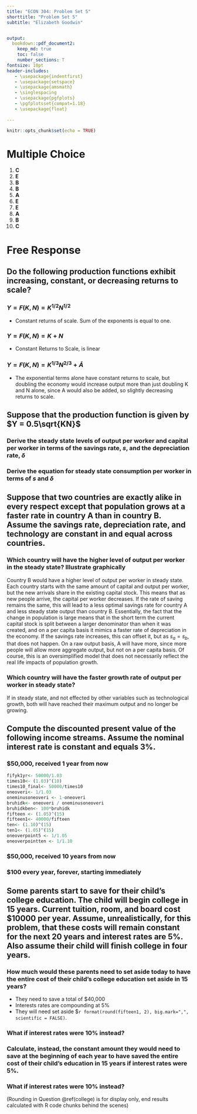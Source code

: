 ```yaml
---
title: "ECON 304: Problem Set 5" 
shorttitle: "Problem Set 5"
subtitle: "Elizabeth Goodwin" 


output: 
  bookdown::pdf_document2:
    keep_md: true
    toc: false
    number_sections: T
fontsize: 10pt
header-includes:
   - \usepackage{indentfirst}
   - \usepackage{setspace}
   - \usepackage{amsmath}
   - \singlespacing
   - \usepackage{pgfplots}
   - \pgfplotsset{compat=1.18}
   - \usepackage{float}
 
---
```


```r
knitr::opts_chunk$set(echo = TRUE)
```

# Multiple Choice

\doublespacing

1.  **C**
2.  **E**
3.  **B**
4.  **B**
5.  **A**
6.  **E**
7.  **E**
8.  **A**
9.  **B**
10. **C**

```{=tex}
\pagebreak 
\onehalfspacing
```
# Free Response

## Do the following production functions exhibit increasing, constant, or decreasing returns to scale? 

### $Y = F(K,N) = K^{1/2}N^{1/2}$
  
-  Constant returns of scale. Sum of the exponents is equal to one. 

### $Y = F(K,N) = K + N$
- Constant Returns to Scale, is linear
  
### $Y = F(K,N) = K^{1/3}N^{2/3} + \bar{A}$
- The exponential terms alone have constant returns to scale, but doubling the economy would increase output more than just doubling K and N alone, since A would also be added, so slightly decreasing returns to scale. 
  
## Suppose that the production function is given by $Y = 0.5\sqrt{KN}$

### Derive the steady state levels of output per worker and capital per worker in terms of the savings rate, $s$, and the depreciation rate, $\delta$ 

\begin{align*}
Y &=  0.5\sqrt{KN} \\
Y &= \frac{\sqrt{KN}}{2} & I &= S + (T-G) \\
\frac{Y}{N} &= \frac{\sqrt{K}\sqrt{N}}{2N} & 0 &= (T-G) \\
\frac{Y}{N} &= \frac{\sqrt{K}\sqrt{N}}{2\sqrt{N}\sqrt{N}} & I &= S\\
\frac{Y}{N} &= \frac{\sqrt{K}}{2\sqrt{N}} &S &= sY \\
\frac{Y_t}{N} &= \frac{\sqrt{K_t}}{2\sqrt{N}} & I_t &= sY_t \\ 
\end{align*}
\begin{center}
Capital Depreciates at rate $\delta$, leaving $(1-\delta)$ in tact at $t-1$
\end{center}
\begin{align*}
K_{t+1} &= (1-\delta)K_t + I_t \\
K_{t+1} &= (1-\delta)K_t + sY_t\\
K_{t+1} &= K_t + \delta K_t+ sY_t \\
K_{t+1} - K_t &= sY_t - \delta K_t\\
\frac{K_{t+1}}{N} - \frac{K_{t}}{N} &= s\frac{Y_t}{N} - \delta \frac{K_t}{N}\\
\end{align*}
\begin{align*}
\frac{Y_t}{N} &= \frac{\sqrt{K_t}}{2\sqrt{N}} & \frac{K_{t+1}}{N} - \frac{K_{t}}{N} &= 0 \text{ (In steady state)}  \\ 
\frac{K_{t+1}}{N} - \frac{K_{t}}{N} &=  s\frac{\sqrt{K_t}}{2\sqrt{N}} - \delta \frac{K_t}{N} & s\frac{Y^*}{N} &= \delta \frac{K^*}{N} \\
\frac{K_{t+1}}{N} - \frac{K_{t}}{N} &= 0 \text{ (In steady state)} & \frac{sY^*}{\delta N} &= \frac{K^*}{N}  \\
 s\frac{\sqrt{K^*}}{2\sqrt{N}} &= \delta \frac{K^*}{N}  &\text{Take from } &\text{end of equation 1} \\
 s^{2}\frac{K^*}{4N} &= \delta ^{2} (\frac{K^*}{N})^{2} & \frac{sY^*}{\delta N} = &\frac{K*}{N} =  \frac{s^2}{4\delta ^2} \\
  \frac{s^{2}}{4} &= \delta ^{2} \frac{K^*}{N} &  \frac{sY^*}{\delta N} &=  \frac{s^2}{4\delta ^2} \\
  \frac{K^*}{N} &= \frac{s^2}{4\delta ^2} & \frac{Y^*}{N} &= \frac{s}{4\delta}
\end{align*}

### Derive the equation for steady state consumption per worker in terms of $s$ and $\delta$
\begin{equation}
\begin{split}
\frac{C^*}{N} &= \frac{Y^*}{N} - \delta\frac{K^*}{N} \\
\frac{C^*}{N} &= \frac{s}{4\delta} - \delta\frac{s^2}{4\delta ^2} \\
\frac{C^*}{N} &= \frac{s}{4\delta} - \frac{s^2}{4\delta} \\
\frac{C^*}{N} &= \delta\frac{s(1-s)}{4\delta}
\end{split}
\end{equation}
\endcenter

## Suppose that two countries are exactly alike in every respect except that population grows at a faster rate in country A than in country B. Assume the savings rate, depreciation rate, and technology are constant in and equal across countries.

### Which country will have the higher level of output per worker in the steady state? Illustrate graphically
\begin{figure}[H]
\begin{center}
\begin{tikzpicture}
\begin{axis}[
    axis lines = left,
    xlabel = \(\text{Capital per Worker}\),
    ylabel = {\(\text{Output}\)},
    ticks=none,
                 legend pos= outer north east]
]
\addplot [
    domain=0:10, 
    samples=100, 
    color=red,
]
{2*x};
\addlegendentry{\(\delta K \)}
\addplot [
    domain=0:10, 
    samples=100, 
    color=violet,
]
{3*x};
\addlegendentry{\((\delta + n)K \)}
%Here the blue parabola is defined
\addplot [
    domain=0:10, 
    samples=100, 
    color=blue,
    ]
    {5*sqrt(x)};
\addlegendentry{\(i = s f(k)\)}
\addplot [
    domain=0:10, 
    samples=100, 
    color=green,
    ]
    {9*sqrt(x)};
\addlegendentry{\(Y = \sqrt{k}\)}
\draw [very thick,dotted] (2.77,\pgfkeysvalueof{/pgfplots/ymin}) -- (2.77,\pgfkeysvalueof{/pgfplots/ymax});
\draw [very thick,dotted] (6.25,\pgfkeysvalueof{/pgfplots/ymin}) -- (6.25,\pgfkeysvalueof{/pgfplots/ymax});
\node[label={45:{$K_a^{*}$}}] at (axis cs:2.77,0) {};
\node[label={45:{$K_b^{*}$}}] at (axis cs:6.25,0) {};
\end{axis}
\end{tikzpicture}
\caption{Effect of Population growth on steady state capital stock}
\end{center}
\end{figure}

Country B would have a higher level of output per worker in steady state. Each country starts with the same amount of capital and output per worker, but the new arrivals share in the existing capital stock. This means that as new people arrive, the capital per worker decreases. If the rate of saving remains the same, this will lead to a less optimal savings rate for country A and less steady state output than country B. Essentially, the fact that the change in population is large means that in the short term the current capital stock is split between a larger denominator than when it was created, and on a per capita basis it mimics a faster rate of depreciation in the economy. If the savings rate increases, this can offset it, but as $s_a = s_b$, that does not happen. On a raw output basis, A will have more, since more people will allow more aggregate output, but not on a per capita basis. Of course, this is an oversimplified model that does not necessarily reflect the real life impacts of population growth. 

### Which country will have the faster growth rate of output per worker in steady state?

If in steady state, and not effected by other variables such as technological growth, both will have reached their maximum output and no longer be growing. 

## Compute the discounted present value of the following income streams. Assume the nominal interest rate is constant and equals 3%.

### $50,000, received 1 year from now
```r
fifyk1yr<- 50000/1.03
times10<- (1.03)^(10)
times10_final<- 50000/times10
oneoveri<- 1/1.03
oneminusoneoveri <- 1-oneoveri
bruhidk<- oneoveri / oneminusoneoveri
bruhidkben<- 100*bruhidk
fifteen <- (1.05)^(15)
fifteen1<- 40000/fifteen
ten<- (1.10)^(15)
ten1<- (1.05)^(15)
oneoverpoint5 <- 1/1.05
oneoverpointten <- 1/1.10

```
\begin{align*}
DPV &= \$ 50,000 \cdot \frac{1}{1 + i_t} \\
&= \$ 50,000 \cdot \frac{1}{1 + .03} \\
&= \frac{\$ 50,000 }{1.03} \\
&= `r format(round(fifyk1yr, 2), scientific = FALSE, big.mark=",")` 
\end{align*}

### $50,000, received 10 years from now

\begin{align*}
DPV &= \$ 50,000 \cdot \left(\frac{1}{1 + i_t}\right)^{n} \\
&= \$ 50,000 \cdot \left(\frac{1}{1 + .03}\right)^{10} \\
&= \$ 50,000 \cdot \frac{1^{10}}{(1 + .03)^{10}} \\
&= \frac{\$ 50,000}{(1 + .03)^{10}} \\
&= \frac{\$ 50,000}{`r format(round(times10, 3), scientific = FALSE)`} \\
&= `r format(round(times10_final, 2), scientific = FALSE, big.mark=",")` \\
\end{align*}

### $100 every year, forever, starting immediately

\begin{align*}
DPV &= \$ 100 \cdot \left(\frac{1}{1+i}\right) \left(\frac{1}{1-(1/(1+i))}\right) \\
&= \$ 100 \cdot \left(\frac{1}{1.03}\right) \left(\frac{1}{1-(1/(1.03))}\right) \\
&= \$ 100 \cdot \left(`r format(round(oneoveri, 3), scientific = FALSE)`\right) \left(\frac{1}{1-(`r format(round(oneoveri, 3), scientific = FALSE)`))}\right) \\
&= \$ 100 \cdot \frac{`r format(round(oneoveri, 3), scientific = FALSE)`}{`r format(round(oneminusoneoveri, 3), scientific = FALSE)`} \\
&= \$ 100 \cdot `r format(round(bruhidk, 3), scientific = FALSE)` \\
&= \$ `r format(round(bruhidkben, 2), scientific = FALSE, big.mark=",")`
\end{align*}

## Some parents start to save for their child’s college education. The child will begin college in 15 years. Current tuition, room, and board cost $10000 per year. Assume, unrealistically, for this problem, that these costs will remain constant for the next 20 years and interest rates are 5%. Also assume their child will finish college in four years. {#college}

### How much would these parents need to set aside today to have the entire cost of their child’s college education set aside in 15 years?
+ They need to save a total of $40,000
+ Interests rates are compounding at 5%
\begin{align*}
P &= \$ 40,000 \cdot \frac{1}{\left(1+i\right)^n} \\
&= \$ 40,000 \cdot \frac{1}{\left(1.05\right)^{15}} \\
&= \frac{\$ 40,000}{\left(1.05\right)^{15}} \\
&= \frac{\$ 40,000}{`r format(round(fifteen, 3), scientific = FALSE)`} \\
&= \$ `r format(round(fifteen1, 2), scientific = FALSE, big.mark=",")` \\
\end{align*}
+ They will need set aside $`r format(round(fifteen1, 2), big.mark=",", scientific = FALSE)`.

### What if interest rates were 10% instead?
\begin{align*}
P &= \$ 40,000 \cdot \frac{1}{\left(1+i\right)^n} \\
&= \$ 40,000 \cdot \frac{1}{\left(1.10\right)^{15}} \\
&= \frac{\$ 40,000}{\left(1.05\right)^{15}} \\
&= \frac{\$ 40,000}{`r format(round(ten, 3), scientific = FALSE)`} \\
&= \$ `r format(round((40000/ten), 2),big.mark=",", scientific = FALSE)` \\
\end{align*}

### Calculate, instead, the constant amount they would need to save at the beginning of each year to have saved the entire cost of their child’s education in 15 years if interest rates were 5%.

\begin{align*}
\$ 40,000 &= P \cdot (1+i) \frac{(1+i)^{n}-1}{i} \\
\$ 40,000 &= P \cdot (1.05) \frac{(1.05)^{15}-1}{.05} \\
&= P \cdot (1.05) \frac{[`r format(round(ten1, 3), scientific = FALSE)`]-1}{.05} \\
&= P \cdot (1.05) \frac{`r format(round((ten1-1), 3), scientific = FALSE)`}{.05} \\
&= P \cdot (1.05) (`r format(round(((ten1-1)/.05), 3), scientific = FALSE)`) \\
&= P \cdot (`r format(round((1.05*((ten1-1)/.05)), 3), scientific = FALSE)`) \\
`r format(round((1.05*((ten1-1)/.05)), 3), scientific = FALSE)` P &= \$ 40,000 \\
P &= \$ `r format(round((40000/(1.05*((ten1-1)/.05))), 2), big.mark=",", scientific = FALSE)` \\
\end{align*}

### What if interest rates were 10% instead?

\begin{align*}
\$ 40,000 &= P \cdot (1+i) \frac{(1+i)^{n}-1}{i} \\
\$ 40,000 &= P \cdot (1.10) \frac{(1.10)^{15}-1}{.10} \\
&= P \cdot (1.10) \frac{[`r format(round(ten, 3), scientific = FALSE)`]-1}{.10} \\
&= P \cdot (1.10) \frac{`r format(round((ten-1), 3), scientific = FALSE)`}{.10} \\
&= P \cdot (1.10) (`r format(round(((ten-1)/.1), 3), scientific = FALSE)`) \\
&= P \cdot (`r format(round((1.1*((ten-1)/.1)), 3), scientific = FALSE)`) \\
`r format(round((1.1*((ten-1)/.1)), 3), scientific = FALSE)` P &= \$ 40,000 \\
P &= \$ `r format(round((40000/(1.1*((ten-1)/.1))), 2), big.mark=",", scientific = FALSE)` \\
\end{align*}

(Rounding in Question \@ref(college) is for display only, end results calculated with R code chunks behind the scenes)